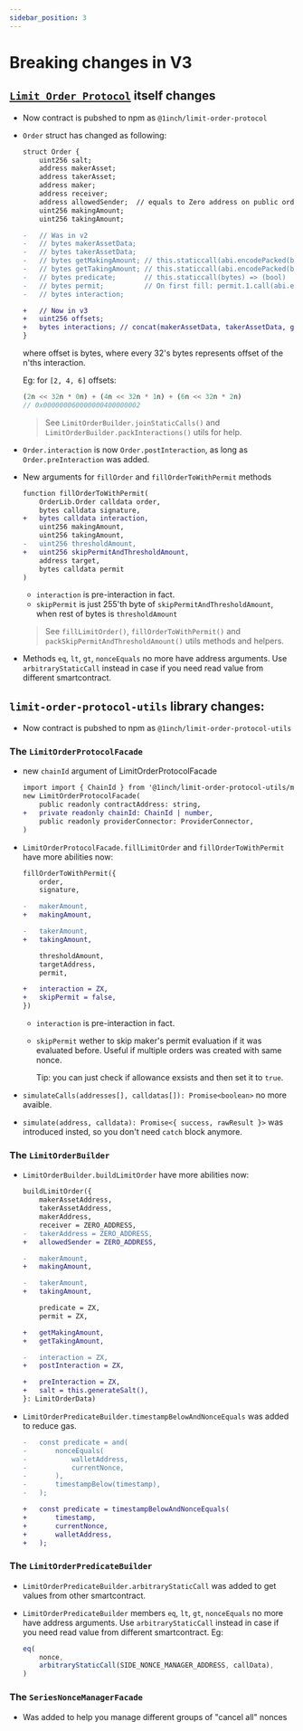 ```yaml
---
sidebar_position: 3
---
```


# Breaking changes in V3

## [`Limit Order Protocol`](https://github.com/1inch/limit-order-protocol/) itself changes
- Now contract is pubshed to npm as `@1inch/limit-order-protocol`


- `Order` struct has changed as following:
    ```diff
    struct Order {
        uint256 salt;
        address makerAsset;
        address takerAsset;
        address maker;
        address receiver;
        address allowedSender;  // equals to Zero address on public orders
        uint256 makingAmount;
        uint256 takingAmount;

    -   // Was in v2
    -   // bytes makerAssetData;
    -   // bytes takerAssetData;
    -   // bytes getMakingAmount; // this.staticcall(abi.encodePacked(bytes, swapTakerAmount)) => (swapMakerAmount)
    -   // bytes getTakingAmount; // this.staticcall(abi.encodePacked(bytes, swapMakerAmount)) => (swapTakerAmount)
    -   // bytes predicate;       // this.staticcall(bytes) => (bool)
    -   // bytes permit;          // On first fill: permit.1.call(abi.encodePacked(permit.selector, permit.2))
    -   // bytes interaction;

    +   // Now in v3
    +   uint256 offsets;
    +   bytes interactions; // concat(makerAssetData, takerAssetData, getMakingAmount, getTakingAmount, predicate, permit, preIntercation, postInteraction)
    }
    ```
    where offset is bytes, where every 32's bytes represents offset of the n'ths interaction.

    Eg: for `[2, 4, 6]` offsets:
    ```ts
    (2n << 32n * 0n) + (4n << 32n * 1n) + (6n << 32n * 2n)
    // 0x000000060000000400000002
    ```

    > See `LimitOrderBuilder.joinStaticCalls()` and `LimitOrderBuilder.packInteractions()` utils for help.


- `Order.interaction` is now `Order.postInteraction`, 
as long as `Order.preInteraction` was added.


- New arguments for `fillOrder` and `fillOrderToWithPermit` methods
    ```diff
    function fillOrderToWithPermit(
        OrderLib.Order calldata order,
        bytes calldata signature,
    +   bytes calldata interaction,
        uint256 makingAmount,
        uint256 takingAmount,
    -   uint256 thresholdAmount,
    +   uint256 skipPermitAndThresholdAmount,
        address target,
        bytes calldata permit
    )
    ```
    - `interaction` is pre-interaction in fact.
    - `skipPermit` is just 255'th byte of `skipPermitAndThresholdAmount`, when rest of bytes is `thresholdAmount`
    > See `fillLimitOrder()`, `fillOrderToWithPermit()` and `packSkipPermitAndThresholdAmount()` utils methods and helpers.


- Methods `eq`, `lt`, `gt`, `nonceEquals` no more have address arguments. Use `arbitraryStaticCall` instead in case if you need read value from different smartcontract.

## `limit-order-protocol-utils` library changes:
- Now contract is pubshed to npm as `@1inch/limit-order-protocol-utils`

### The `LimitOrderProtocolFacade`

- new `chainId` argument of LimitOrderProtocolFacade
    ```diff
    import import { ChainId } from '@1inch/limit-order-protocol-utils/model/limit-order-protocol.model';
    new LimitOrderProtocolFacade(
        public readonly contractAddress: string,
    +   private readonly chainId: ChainId | number,
        public readonly providerConnector: ProviderConnector,
    )
    ```


- `LimitOrderProtocolFacade.fillLimitOrder` and `fillOrderToWithPermit` have more abilities now:
    ```diff
    fillOrderToWithPermit({
        order,
        signature,

    -   makerAmount,
    +   makingAmount,

    -   takerAmount,
    +   takingAmount,

        thresholdAmount,
        targetAddress,
        permit,

    +   interaction = ZX,
    +   skipPermit = false,
    })
    ```
    - `interaction` is pre-interaction in fact.
    - `skipPermit` wether to skip maker's permit evaluation if it was evaluated before.
        Useful if multiple orders was created with same nonce.
        
        Tip: you can just check if allowance exsists and then set it to `true`.


- `simulateCalls(addresses[], calldatas[]): Promise<boolean>` no more avaible.

- `simulate(address, calldata): Promise<{ success, rawResult }>` was introduced insted, so you don't need `catch` block anymore.

### The `LimitOrderBuilder`

- `LimitOrderBuilder.buildLimitOrder` have more abilities now:
    ```diff
    buildLimitOrder({
        makerAssetAddress,
        takerAssetAddress,
        makerAddress,
        receiver = ZERO_ADDRESS,
    -   takerAddress = ZERO_ADDRESS,
    +   allowedSender = ZERO_ADDRESS,

    -   makerAmount,
    +   makingAmount,

    -   takerAmount,
    +   takingAmount,

        predicate = ZX,
        permit = ZX,

    +   getMakingAmount,
    +   getTakingAmount,

    -   interaction = ZX,
    +   postInteraction = ZX,

    +   preInteraction = ZX,
    +   salt = this.generateSalt(),
    }: LimitOrderData)


- `LimitOrderPredicateBuilder.timestampBelowAndNonceEquals` was added to reduce gas.
    ```diff
    -   const predicate = and(
    -       nonceEquals(
    -           walletAddress,
    -           currentNonce,
    -       ),
    -       timestampBelow(timestamp),
    -   );
    
    +   const predicate = timestampBelowAndNonceEquals(
    +       timestamp,
    +       currentNonce,
    +       walletAddress,
    +   );
    ```

### The `LimitOrderPredicateBuilder`

- `LimitOrderPredicateBuilder.arbitraryStaticCall` was added to get values from other smartcontract.

- `LimitOrderPredicateBuilder` members `eq`, `lt`, `gt`, `nonceEquals` no more have address arguments. Use `arbitraryStaticCall` instead in case if you need read value from different smartcontract.
    Eg:
    ```ts
    eq(
        nonce,
        arbitraryStaticCall(SIDE_NONCE_MANAGER_ADDRESS, callData),
    )

### The `SeriesNonceManagerFacade`
- Was added to help you manage different groups of "cancel all" nonces

